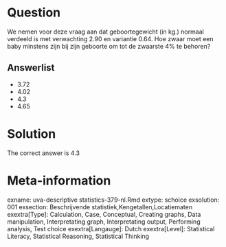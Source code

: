 Question
========

We nemen voor deze vraag aan dat geboortegewicht (in kg.) normaal verdeeld is met verwachting 2.90 en variantie 0.64. Hoe zwaar moet een baby minstens zijn bij zijn geboorte om tot de zwaarste 4% te behoren? 

Answerlist
----------
* 3.72
* 4.02
* 4.3
* 4.65

Solution
========

The correct answer is  4.3 

Meta-information
================
exname: uva-descriptive statistics-379-nl.Rmd 
extype: schoice 
exsolution: 001 
exsection: Beschrijvende statistiek,Kengetallen,Locatiematen 
exextra[Type]: Calculation, Case, Conceptual, Creating graphs, Data manipulation, Interpretating graph, Interpretating output, Performing analysis, Test choice 
exextra[Langauge]: Dutch 
exextra[Level]: Statistical Literacy, Statistical Reasoning, Statistical Thinking 

